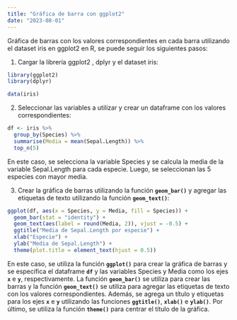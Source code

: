 ```yaml
---
title: "Gráfica de barra con ggplot2"
date: "2023-08-01"
---
```


Gráfica de barras con los valores correspondientes en cada barra utilizando el dataset iris en ggplot2 en R, se puede seguir los siguientes pasos:

1.  Cargar la librería ggplot2 , dplyr y el dataset iris:

```r
library(ggplot2)
library(dplyr)
```

```r
data(iris)
```

2.  Seleccionar las variables a utilizar y crear un dataframe con los valores correspondientes:

```r
df <- iris %>% 
  group_by(Species) %>% 
  summarise(Media = mean(Sepal.Length)) %>% 
  top_n(5)
```

En este caso, se selecciona la variable Species y se calcula la media de la variable Sepal.Length para cada especie. Luego, se seleccionan las 5 especies con mayor media.

3.  Crear la gráfica de barras utilizando la función **`geom_bar()`** y agregar las etiquetas de texto utilizando la función **`geom_text()`**:

```r
ggplot(df, aes(x = Species, y = Media, fill = Species)) + 
  geom_bar(stat = "identity") +
  geom_text(aes(label = round(Media, 2)), vjust = -0.5) +
  ggtitle("Media de Sepal.Length por especie") +
  xlab("Especie") +
  ylab("Media de Sepal.Length") +
  theme(plot.title = element_text(hjust = 0.5))
```

En este caso, se utiliza la función **`ggplot()`** para crear la gráfica de barras y se especifica el dataframe **`df`** y las variables Species y Media como los ejes **`x`** e **`y`**, respectivamente. La función **`geom_bar()`** se utiliza para crear las barras y la función **`geom_text()`** se utiliza para agregar las etiquetas de texto con los valores correspondientes. Además, se agrega un título y etiquetas para los ejes **`x`** e **`y`** utilizando las funciones **`ggtitle()`**, **`xlab()`** e **`ylab()`**. Por último, se utiliza la función **`theme()`** para centrar el título de la gráfica.
